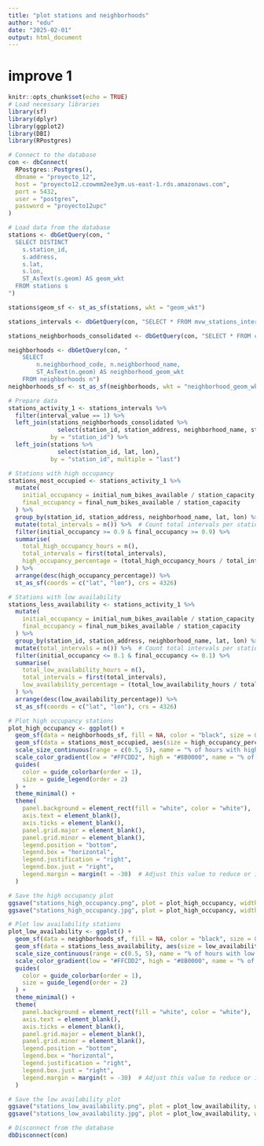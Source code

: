 ```yaml
---
title: "plot stations and neighborhoods"
author: "edu"
date: "2025-02-01"
output: html_document
---
```


# improve 1
```r
knitr::opts_chunk$set(echo = TRUE)
# Load necessary libraries
library(sf)
library(dplyr)
library(ggplot2)
library(DBI)
library(RPostgres)

# Connect to the database
con <- dbConnect(
  RPostgres::Postgres(),
  dbname = "proyecto_12",
  host = "proyecto12.czowmm2ee3ym.us-east-1.rds.amazonaws.com",
  port = 5432,
  user = "postgres",
  password = "proyecto12upc"
)

# Load data from the database
stations <- dbGetQuery(con, "
  SELECT DISTINCT
    s.station_id,
    s.address,
    s.lat,
    s.lon,
    ST_AsText(s.geom) AS geom_wkt  
  FROM stations s
")

stations$geom_sf <- st_as_sf(stations, wkt = "geom_wkt")

stations_intervals <- dbGetQuery(con, "SELECT * FROM mvw_stations_intervals")

stations_neighborhoods_consolidated <- dbGetQuery(con, "SELECT * FROM calc_stations_neighborhoods_consolidated")

neighborhoods <- dbGetQuery(con, "
    SELECT
        n.neighborhood_code, n.neighborhood_name, 
        ST_AsText(n.geom) AS neighborhood_geom_wkt
    FROM neighborhoods n")
neighborhoods_sf <- st_as_sf(neighborhoods, wkt = "neighborhood_geom_wkt", crs = 4326)

# Prepare data
stations_activity_1 <- stations_intervals %>%
  filter(interval_value == 1) %>%
  left_join(stations_neighborhoods_consolidated %>%
              select(station_id, station_address, neighborhood_name, station_capacity), 
            by = "station_id") %>%
  left_join(stations %>%
              select(station_id, lat, lon), 
            by = "station_id", multiple = "last")

# Stations with high occupancy
stations_most_occupied <- stations_activity_1 %>%
  mutate(
    initial_occupancy = initial_num_bikes_available / station_capacity,
    final_occupancy = final_num_bikes_available / station_capacity
  ) %>%
  group_by(station_id, station_address, neighborhood_name, lat, lon) %>%  
  mutate(total_intervals = n()) %>%  # Count total intervals per station
  filter(initial_occupancy >= 0.9 & final_occupancy >= 0.9) %>%
  summarise(
    total_high_occupancy_hours = n(),
    total_intervals = first(total_intervals),
    high_occupancy_percentage = (total_high_occupancy_hours / total_intervals) * 100
  ) %>%
  arrange(desc(high_occupancy_percentage)) %>%
  st_as_sf(coords = c("lat", "lon"), crs = 4326)

# Stations with low availability
stations_less_availability <- stations_activity_1 %>%
  mutate(
    initial_occupancy = initial_num_bikes_available / station_capacity,
    final_occupancy = final_num_bikes_available / station_capacity
  ) %>%
  group_by(station_id, station_address, neighborhood_name, lat, lon) %>%  
  mutate(total_intervals = n()) %>%  # Count total intervals per station
  filter(initial_occupancy <= 0.1 & final_occupancy <= 0.1) %>%
  summarise(
    total_low_availability_hours = n(),
    total_intervals = first(total_intervals),
    low_availability_percentage = (total_low_availability_hours / total_intervals) * 100
  ) %>%
  arrange(desc(low_availability_percentage)) %>%
  st_as_sf(coords = c("lat", "lon"), crs = 4326)

# Plot high occupancy stations
plot_high_occupancy <- ggplot() +
  geom_sf(data = neighborhoods_sf, fill = NA, color = "black", size = 0.2) +  
  geom_sf(data = stations_most_occupied, aes(size = high_occupancy_percentage, color = high_occupancy_percentage), alpha = 0.7) +
  scale_size_continuous(range = c(0.5, 5), name = "% of hours with high occupancy", guide = guide_legend(direction = "horizontal", title.position = "top")) +
  scale_color_gradient(low = "#FFCDD2", high = "#8B0000", name = "% of hours with high occupancy", guide = guide_colorbar(direction = "horizontal", title.position = "top")) +
  guides(
    color = guide_colorbar(order = 1),
    size = guide_legend(order = 2)
  ) +
  theme_minimal() +
  theme(
    panel.background = element_rect(fill = "white", color = "white"),
    axis.text = element_blank(),
    axis.ticks = element_blank(),
    panel.grid.major = element_blank(),
    panel.grid.minor = element_blank(),
    legend.position = "bottom",
    legend.box = "horizontal",
    legend.justification = "right",
    legend.box.just = "right",
    legend.margin = margin(t = -30)  # Adjust this value to reduce or increase the margin
  )

# Save the high occupancy plot
ggsave("stations_high_occupancy.png", plot = plot_high_occupancy, width = 10, height = 10, dpi = 600, bg = "white")
ggsave("stations_high_occupancy.jpg", plot = plot_high_occupancy, width = 10, height = 10, dpi = 600, bg = "white")

# Plot low availability stations
plot_low_availability <- ggplot() +
  geom_sf(data = neighborhoods_sf, fill = NA, color = "black", size = 0.2) +  
  geom_sf(data = stations_less_availability, aes(size = low_availability_percentage, color = low_availability_percentage), alpha = 0.7) +
  scale_size_continuous(range = c(0.5, 5), name = "% of hours with low availability", guide = guide_legend(direction = "horizontal", title.position = "top")) +
  scale_color_gradient(low = "#FFCDD2", high = "#8B0000", name = "% of hours with low availability", guide = guide_colorbar(direction = "horizontal", title.position = "top")) +
  guides(
    color = guide_colorbar(order = 1),
    size = guide_legend(order = 2)
  ) +
  theme_minimal() +
  theme(
    panel.background = element_rect(fill = "white", color = "white"),
    axis.text = element_blank(),
    axis.ticks = element_blank(),
    panel.grid.major = element_blank(),
    panel.grid.minor = element_blank(),
    legend.position = "bottom",
    legend.box = "horizontal",
    legend.justification = "right",
    legend.box.just = "right",
    legend.margin = margin(t = -30)  # Adjust this value to reduce or increase the margin
  )

# Save the low availability plot
ggsave("stations_low_availability.png", plot = plot_low_availability, width = 10, height = 10, dpi = 600, bg = "white")
ggsave("stations_low_availability.jpg", plot = plot_low_availability, width = 10, height = 10, dpi = 600, bg = "white")

# Disconnect from the database
dbDisconnect(con)
```


